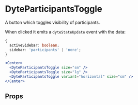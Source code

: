 # DyteParticipantsToggle

A button which toggles visibility of participants.

When clicked it emits a `dyteStateUpdate` event with the data:

```ts
{
  activeSidebar: boolean;
  sidebar: 'participants' | 'none';
}
```

```jsx
<Center>
  <DyteParticipantsToggle size="sm" />
  <DyteParticipantsToggle size="lg" />
  <DyteParticipantsToggle variant="horizontal" size="sm" />
</Center>
```

## Props

<PropsTable of="dyte-participants-toggle" />
